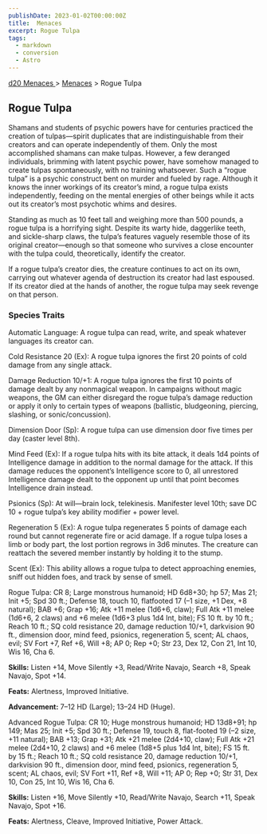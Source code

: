 ```yaml
---
publishDate: 2023-01-02T00:00:00Z
title:  Menaces
excerpt: Rogue Tulpa
tags:
  - markdown
  - conversion
  - Astro
---
```


[ d20 Menaces ](/#menacesD20) > [ Menaces](menaces-d20-menaces-index) > Rogue Tulpa

##  Rogue Tulpa

Shamans and students of psychic powers have for centuries practiced the
creation of tulpas—spirit duplicates that are indistinguishable from their
creators and can operate independently of them. Only the most accomplished
shamans can make tulpas. However, a few deranged individuals, brimming with
latent psychic power, have somehow managed to create tulpas spontaneously,
with no training whatsoever. Such a “rogue tulpa” is a psychic construct bent
on murder and fueled by rage. Although it knows the inner workings of its
creator’s mind, a rogue tulpa exists independently, feeding on the mental
energies of other beings while it acts out its creator’s most psychotic whims
and desires.

Standing as much as 10 feet tall and weighing more than 500 pounds, a rogue
tulpa is a horrifying sight. Despite its warty hide, daggerlike teeth, and
sickle-sharp claws, the tulpa’s features vaguely resemble those of its
original creator—enough so that someone who survives a close encounter with
the tulpa could, theoretically, identify the creator.

If a rogue tulpa’s creator dies, the creature continues to act on its own,
carrying out whatever agenda of destruction its creator had last espoused. If
its creator died at the hands of another, the rogue tulpa may seek revenge on
that person.

###  Species Traits

Automatic Language: A rogue tulpa can read, write, and speak whatever
languages its creator can.

Cold Resistance 20 (Ex): A rogue tulpa ignores the first 20 points of cold
damage from any single attack.

Damage Reduction 10/+1: A rogue tulpa ignores the first 10 points of damage
dealt by any nonmagical weapon. In campaigns without magic weapons, the GM can
either disregard the rogue tulpa’s damage reduction or apply it only to
certain types of weapons (ballistic, bludgeoning, piercing, slashing, or
sonic/concussion).

Dimension Door (Sp): A rogue tulpa can use dimension door five times per day
(caster level 8th).

Mind Feed (Ex): If a rogue tulpa hits with its bite attack, it deals 1d4
points of Intelligence damage in addition to the normal damage for the attack.
If this damage reduces the opponent’s Intelligence score to 0, all unrestored
Intelligence damage dealt to the opponent up until that point becomes
Intelligence drain instead.

Psionics (Sp): At will—brain lock, telekinesis. Manifester level 10th; save DC
10 + rogue tulpa’s key ability modifier + power level.

Regeneration 5 (Ex): A rogue tulpa regenerates 5 points of damage each round
but cannot regenerate fire or acid damage. If a rogue tulpa loses a limb or
body part, the lost portion regrows in 3d6 minutes. The creature can reattach
the severed member instantly by holding it to the stump.

Scent (Ex): This ability allows a rogue tulpa to detect approaching enemies,
sniff out hidden foes, and track by sense of smell.

Rogue Tulpa: CR 8; Large monstrous humanoid; HD 6d8+30; hp 57; Mas 21; Init
+5; Spd 30 ft.; Defense 18, touch 10, flatfooted 17 (–1 size, +1 Dex, +8
natural); BAB +6; Grap +16; Atk +11 melee (1d6+6, claw); Full Atk +11 melee
(1d6+6, 2 claws) and +6 melee (1d6+3 plus 1d4 Int, bite); FS 10 ft. by 10 ft.;
Reach 10 ft.; SQ cold resistance 20, damage reduction 10/+1, darkvision 90
ft., dimension door, mind feed, psionics, regeneration 5, scent; AL chaos,
evil; SV Fort +7, Ref +6, Will +8; AP 0; Rep +0; Str 23, Dex 12, Con 21, Int
10, Wis 16, Cha 6.

**Skills:** Listen +14, Move Silently +3, Read/Write Navajo, Search +8, Speak
Navajo, Spot +14.

**Feats:** Alertness, Improved Initiative.

**Advancement:** 7–12 HD (Large); 13–24 HD (Huge).

Advanced Rogue Tulpa: CR 10; Huge monstrous humanoid; HD 13d8+91; hp 149; Mas
25; Init +5; Spd 30 ft.; Defense 19, touch 8, flat-footed 19 (–2 size, +11
natural); BAB +13; Grap +31; Atk +21 melee (2d4+10, claw); Full Atk +21 melee
(2d4+10, 2 claws) and +6 melee (1d8+5 plus 1d4 Int, bite); FS 15 ft. by 15
ft.; Reach 10 ft.; SQ cold resistance 20, damage reduction 10/+1, darkvision
90 ft., dimension door, mind feed, psionics, regeneration 5, scent; AL chaos,
evil; SV Fort +11, Ref +8, Will +11; AP 0; Rep +0; Str 31, Dex 10, Con 25, Int
10, Wis 16, Cha 6.

**Skills:** Listen +16, Move Silently +10, Read/Write Navajo, Search +11,
Speak Navajo, Spot +16.

**Feats:** Alertness, Cleave, Improved Initiative, Power Attack.

